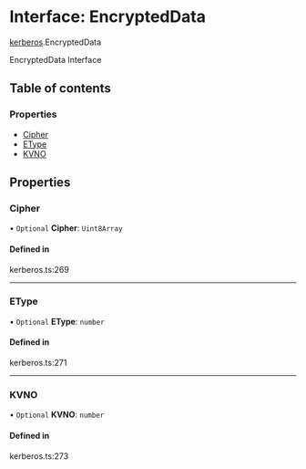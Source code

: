 # Interface: EncryptedData

[kerberos](/templates/protocols/javascript/modules/kerberos).EncryptedData

EncryptedData Interface

## Table of contents

### Properties

- [Cipher](/templates/protocols/javascript/modules/kerberos.EncryptedData#cipher)
- [EType](/templates/protocols/javascript/modules/kerberos.EncryptedData#etype)
- [KVNO](/templates/protocols/javascript/modules/kerberos.EncryptedData#kvno)

## Properties

### Cipher

• `Optional` **Cipher**: `Uint8Array`

#### Defined in

kerberos.ts:269

___

### EType

• `Optional` **EType**: `number`

#### Defined in

kerberos.ts:271

___

### KVNO

• `Optional` **KVNO**: `number`

#### Defined in

kerberos.ts:273
